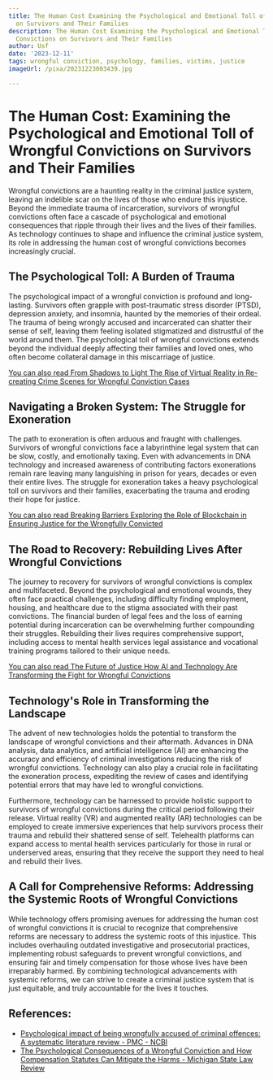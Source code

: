 ```yaml
---
title: The Human Cost Examining the Psychological and Emotional Toll of Wrongful Convictions
  on Survivors and Their Families
description: The Human Cost Examining the Psychological and Emotional Toll of Wrongful
  Convictions on Survivors and Their Families
author: Usf
date: '2023-12-11'
tags: wrongful conviction, psychology, families, victims, justice
imageUrl: /pixa/20231223003439.jpg

---
```

# The  Human Cost: Examining the Psychological and Emotional Toll of Wrongful Convictions on  Survivors and Their Families

Wrongful convictions are a haunting reality in the criminal justice  system, leaving an indelible scar on the lives of those who endure this injustice. Beyond  the immediate trauma of incarceration, survivors of wrongful convictions often face a cascade of psychological  and emotional  consequences that ripple through their lives and  the lives of their families. As technology continues to shape and influence the criminal justice system, its role  in addressing the human cost of wrongful convictions  becomes increasingly crucial.

## The Psychological Toll: A Burden of Trauma

The  psychological impact of a wrongful conviction is profound and long-lasting. Survivors often grapple  with post-traumatic stress disorder (PTSD), depression anxiety, and insomnia, haunted by the memories of their  ordeal. The trauma of being wrongly accused and incarcerated can shatter their sense of  self, leaving them feeling isolated stigmatized and distrustful of the world around them. The psychological toll of wrongful  convictions extends beyond the individual deeply affecting their families and loved ones, who often become collateral damage in this miscarriage of justice.

[You can also read From  Shadows to Light The Rise of Virtual Reality in Re-creating Crime Scenes for Wrongful Conviction Cases](From%20Shadows%20to%20Light%20The%20Rise%20of%20Virtual%20Reality%20in%20Re-creating%20Crime%20Scenes%20for%20Wrongful%20Conviction%20Cases)


## Navigating a Broken System: The Struggle for Exoneration

The path to  exoneration is often arduous and fraught with challenges. Survivors of  wrongful convictions face a labyrinthine legal  system that  can be  slow, costly, and emotionally taxing. Even with advancements in DNA technology and increased awareness of contributing factors exonerations remain rare leaving many languishing in  prison for years, decades or even their entire lives. The struggle for exoneration  takes a heavy psychological toll  on survivors and their families, exacerbating the trauma and eroding their hope for justice.

[You  can also read Breaking Barriers Exploring  the Role of Blockchain in  Ensuring Justice for the Wrongfully Convicted](Breaking%20Barriers%20Exploring%20the%20Role%20of%20Blockchain%20in%20Ensuring%20Justice%20for%20the%20Wrongfully%20Convicted)


## The  Road to Recovery: Rebuilding Lives After Wrongful Convictions

The journey to recovery for survivors of wrongful convictions  is complex and multifaceted. Beyond the psychological and emotional wounds,  they often face  practical challenges, including difficulty finding employment,  housing, and healthcare due to the stigma associated with  their past convictions. The  financial burden of legal fees and the  loss of earning potential during incarceration can be overwhelming  further compounding their struggles. Rebuilding  their  lives requires comprehensive support, including access to mental health services legal assistance and vocational training programs tailored to their unique needs.

[You can also read The Future of Justice  How AI and Technology Are Transforming the Fight for  Wrongful Convictions](The%20Future%20of%20Justice%20How%20AI%20and%20Technology%20Are%20Transforming%20the%20Fight%20for%20Wrongful%20Convictions)


## Technology's Role in Transforming  the Landscape

The advent of new technologies holds the potential to transform the landscape of wrongful  convictions and their aftermath. Advances in DNA analysis, data analytics, and artificial intelligence (AI) are enhancing the accuracy  and efficiency of criminal investigations reducing  the risk of wrongful convictions. Technology can also play a crucial role in facilitating the exoneration process, expediting the review of cases and identifying potential errors that may have led to wrongful  convictions.

Furthermore, technology can be harnessed to  provide holistic  support to survivors of wrongful convictions during the critical period following their release.  Virtual reality  (VR) and  augmented reality (AR) technologies can be employed  to create immersive experiences that help survivors process their trauma  and rebuild their shattered sense of self. Telehealth platforms can expand access to mental health services particularly for those in rural or  underserved areas, ensuring that they receive  the support they need to heal and  rebuild  their lives.

## A Call for Comprehensive Reforms: Addressing the Systemic Roots of Wrongful Convictions

While  technology offers promising avenues for  addressing the human cost of wrongful convictions it  is crucial to recognize that comprehensive  reforms are  necessary to address the systemic roots of this injustice. This includes overhauling  outdated investigative and prosecutorial practices, implementing robust safeguards to prevent wrongful  convictions, and  ensuring  fair and timely compensation for those whose lives have been irreparably harmed. By combining technological advancements with systemic reforms, we can  strive to create a criminal justice system  that is just equitable, and truly accountable for the  lives it touches.

## References:
- [Psychological impact of being wrongfully accused of criminal offences: A systematic literature review - PMC - NCBI](https://www.ncbi.nlm.nih.gov/pmc/articles/PMC7838333/)
- [The Psychological Consequences of a Wrongful Conviction and How Compensation Statutes Can Mitigate the Harms - Michigan State Law Review](https://www.michiganstatelawreview.org/vol-2021-2022/2022/4/25/the-psychological-consequences-of-a-wrongful-conviction-and-how-compensation-statutes-can-mitigate-the-harms)
